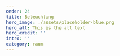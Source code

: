 ---
order: 24
title: Beleuchtung
hero_image: ./assets/placeholder-blue.png
hero_alt: This is the alt text
hero_credit: ''
intro: ''
category: raum
---

<PlaceholderText/>
